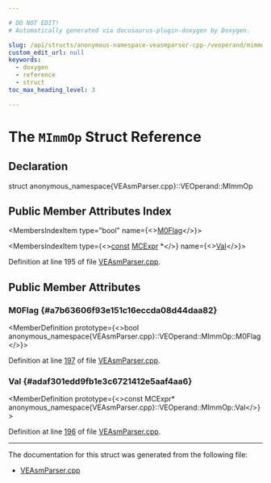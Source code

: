 ```yaml
---

# DO NOT EDIT!
# Automatically generated via docusaurus-plugin-doxygen by Doxygen.

slug: /api/structs/anonymous-namespace-veasmparser-cpp-/veoperand/mimmop
custom_edit_url: null
keywords:
  - doxygen
  - reference
  - struct
toc_max_heading_level: 3

---
```





# The `MImmOp` Struct Reference

<DoxygenPage pluginConfig={pluginConfig}>



## Declaration

<CodeBlock>struct anonymous_namespace{VEAsmParser.cpp}::VEOperand::MImmOp</CodeBlock>

## Public Member Attributes Index

<MembersIndex>

<MembersIndexItem
  type="bool"
  name={<><a href="#a7b63606f93e151c16eccda08d44daa82">M0Flag</a></>}>
</MembersIndexItem>

<MembersIndexItem
  type={<><a href="/docs/api/files/lib/lib/target/lib/target/aarch64/aarch64promoteconstant-cpp/#a90f8350fecae261c25be85d38b451bff">const</a> <a href="/docs/api/classes/llvm/mcexpr">MCExpr</a> &#42;</>}
  name={<><a href="#adaf301edd9fb1e3c6721412e5aaf4aa6">Val</a></>}>
</MembersIndexItem>

</MembersIndex>


Definition at line 195 of file <a href="/docs/api/files/lib/lib/target/lib/target/ve/lib/target/ve/asmparser/veasmparser-cpp">VEAsmParser.cpp</a>.

<SectionDefinition>

## Public Member Attributes

### M0Flag {#a7b63606f93e151c16eccda08d44daa82}

<MemberDefinition
  prototype={<>bool anonymous&#95;namespace&#123;VEAsmParser.cpp&#125;::VEOperand::MImmOp::M0Flag</>}>

Definition at line <a href="/docs/api/files/lib/lib/target/lib/target/ve/lib/target/ve/asmparser/veasmparser-cpp/#l00197">197</a> of file <a href="/docs/api/files/lib/lib/target/lib/target/ve/lib/target/ve/asmparser/veasmparser-cpp">VEAsmParser.cpp</a>.
</MemberDefinition>

### Val {#adaf301edd9fb1e3c6721412e5aaf4aa6}

<MemberDefinition
  prototype={<>const MCExpr&#42; anonymous&#95;namespace&#123;VEAsmParser.cpp&#125;::VEOperand::MImmOp::Val</>}>

Definition at line <a href="/docs/api/files/lib/lib/target/lib/target/ve/lib/target/ve/asmparser/veasmparser-cpp/#l00196">196</a> of file <a href="/docs/api/files/lib/lib/target/lib/target/ve/lib/target/ve/asmparser/veasmparser-cpp">VEAsmParser.cpp</a>.
</MemberDefinition>

</SectionDefinition>

<hr/>

The documentation for this struct was generated from the following file:

<ul>
<li><a href="/docs/api/files/lib/lib/target/lib/target/ve/lib/target/ve/asmparser/veasmparser-cpp">VEAsmParser.cpp</a></li>
</ul>

</DoxygenPage>
